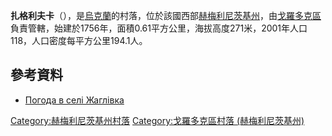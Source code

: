 {{coord|49|18|57|N|26|15|39|E|scale:100000|display=title}}

'''扎格利夫卡'''（{{lang-uk|Жаглівка}}），是[[烏克蘭|烏克蘭]]的村落，位於該國西部[[赫梅利尼茨基州|赫梅利尼茨基州]]，由[[戈羅多克區_(赫梅利尼茨基州)|戈羅多克區]]負責管轄，始建於1756年，面積0.61平方公里，海拔高度271米，2001年人口118，人口密度每平方公里194.1人。

==參考資料==
* [http://weather.in.ua/ua/hmel'nickaja/7658 Погода в селі Жаглівка] {{Wayback|url=http://weather.in.ua/ua/hmel'nickaja/7658 |date=20111220140413 }}

{{DEFAULTSORT:Жаглівка}}
[[Category:赫梅利尼茨基州村落|Category:赫梅利尼茨基州村落]]
[[Category:戈羅多克區村落_(赫梅利尼茨基州)|Category:戈羅多克區村落 (赫梅利尼茨基州)]]


{{Khmelnytskyi-geo-stub}}
